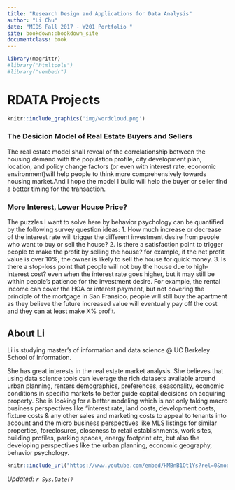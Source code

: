```yaml
---
title: "Research Design and Applications for Data Analysis"
author: "Li Chu"
date: "MIDS Fall 2017 - W201 Portfolio "
site: bookdown::bookdown_site
documentclass: book
---
```


<!-- This won't be displayed but it will initialize your R session. Add any R libraries you need here. -->
```r
library(magrittr)
#library("htmltools")
#library("vembedr")
```


# RDATA Projects {-}

<!-- You can include images saved within your repo... -->
```r
knitr::include_graphics('img/wordcloud.png')
```

### The Desicion Model of Real Estate Buyers and Sellers {-}

The real estate model shall reveal of the correlationship between the housing demand with the population profile, city development plan, location, and policy change factors (or even with interest rate, economic environment)will help people to think more comprehensively towards housing market.And I hope the model I build will help the buyer or seller find a better timing for the transaction.

### More Interest, Lower House Price? {-}

The puzzles I want to solve here by behavior psychology can be quantified by the following survey question ideas: 
1. How much increase or decrease of the interest rate will trigger the different investment desire from people who want to buy or sell the house? 
2. Is there a satisfaction point to trigger people to make the profit by selling the house? for example, if the net profit value is over 10%,  the owner is likely to sell the house for quick money. 
3. Is there a stop-loss point that people will not buy the house due to high-interest cost? even when the interest rate goes higher, but it may still be within people's patience for the investment desire. For example, the rental income can cover the HOA or interest payment, but not covering the principle of the mortgage in San Fransico, people will still buy the apartment as they believe the future increased value will eventually pay off the cost and they can at least make X% profit. 
  
## About Li {-}

Li is studying master’s of information and data science @ UC Berkeley School of Information.

She has great interests in the real estate market analysis. She believes that using data science tools can leverage the rich datasets available around urban planning, renters demographics, preferences, seasonality, economic conditions in specific markets to better guide capital decisions on acquiring property. She is looking for a better modeling which is not only taking macro business perspectives like "interest rate, land costs, development costs, fixture costs & any other sales and marketing costs to appeal to tenants into account and the micro business perspectives like MLS listings for similar properties, foreclosures, closeness to retail establishments, work sites, building profiles, parking spaces, energy footprint etc, but also the developing perspectives like the urban planning, economic geography, behavior psychology. 


```r
knitr::include_url("https://www.youtube.com/embed/HMBnB1Ot1Ys?rel=0&modestbranding=1", height = "400px")
```

*Updated: `r Sys.Date()`*
